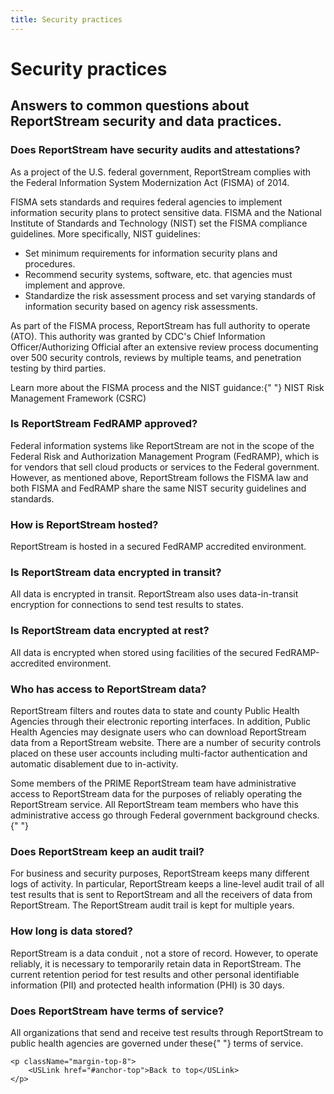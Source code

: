```yaml
---
title: Security practices
---
```


<h1 id="anchor-top">Security practices</h1>
<h2 className="usa-intro text-base">
    Answers to common questions about ReportStream security and data
    practices.
</h2>

<section>
    <h3>
        Does ReportStream have security audits and attestations?
    </h3>
    <p>
        As a project of the U.S. federal government, ReportStream
        complies with the Federal Information System Modernization
        Act (FISMA) of 2014.
    </p>
    <p>
        FISMA sets standards and requires federal agencies to
        implement information security plans to protect sensitive
        data. FISMA and the National Institute of Standards and
        Technology (NIST) set the FISMA compliance guidelines. More
        specifically, NIST guidelines:
    </p>
    <ul>
        <li>
            Set minimum requirements for information security plans
            and procedures.
        </li>
        <li>
            Recommend security systems, software, etc. that agencies
            must implement and approve.
        </li>
        <li>
            Standardize the risk assessment process and set varying
            standards of information security based on agency risk
            assessments.
        </li>
    </ul>
    <p>
        As part of the FISMA process, ReportStream has full
        authority to operate (ATO). This authority was granted by
        CDC's Chief Information Officer/Authorizing Official after
        an extensive review process documenting over 500 security
        controls, reviews by multiple teams, and penetration testing
        by third parties.
    </p>
    <p>
        Learn more about the FISMA process and the NIST guidance:{" "}
        <USExtLink href="https://csrc.nist.gov/projects/risk-management">
            NIST Risk Management Framework (CSRC)
        </USExtLink>
    </p>
</section>
<section>
    <h3>Is ReportStream FedRAMP approved?</h3>
    <p>
        Federal information systems like ReportStream are not in the
        scope of the Federal Risk and Authorization Management
        Program (FedRAMP), which is for vendors that sell cloud
        products or services to the Federal government. However, as
        mentioned above, ReportStream follows the FISMA law and both
        FISMA and FedRAMP share the same NIST security guidelines
        and standards.
    </p>
</section>
<section>
    <h3>How is ReportStream hosted?</h3>
    <p>
        ReportStream is hosted in a secured FedRAMP accredited
        environment.
    </p>
</section>
<section>
    <h3>Is ReportStream data encrypted in transit?</h3>
    <p>
        All data is encrypted in transit. ReportStream also uses
        data-in-transit encryption for connections to send test
        results to states.
    </p>
</section>
<section>
    <h3>Is ReportStream data encrypted at rest? </h3>
    <p>
        All data is encrypted when stored using facilities of the
        secured FedRAMP-accredited environment.
    </p>
</section>
<section>
    <h3>Who has access to ReportStream data?</h3>
    <p>
        ReportStream filters and routes data to state and county
        Public Health Agencies through their electronic reporting
        interfaces. In addition, Public Health Agencies may
        designate users who can download ReportStream data from a
        ReportStream website. There are a number of security
        controls placed on these user accounts including
        multi-factor authentication and automatic disablement due to
        in-activity.
    </p>
    <p>
        Some members of the PRIME ReportStream team have
        administrative access to ReportStream data for the purposes
        of reliably operating the ReportStream service. All
        ReportStream team members who have this administrative
        access go through Federal government background checks.{" "}
    </p>
</section>
<section>
    <h3>Does ReportStream keep an audit trail?</h3>
    <p>
        For business and security purposes, ReportStream keeps many
        different logs of activity. In particular, ReportStream
        keeps a line-level audit trail of all test results that is
        sent to ReportStream and all the receivers of data from
        ReportStream. The ReportStream audit trail is kept for
        multiple years.
    </p>
</section>
<section>
    <h3>How long is data stored?</h3>
    <p>
        ReportStream is a data conduit , not a store of record.
        However, to operate reliably, it is necessary to temporarily
        retain data in ReportStream. The current retention period
        for test results and other personal identifiable information
        (PII) and protected health information (PHI) is 30 days.
    </p>
</section>
<section>
    <h3>Does ReportStream have terms of service?</h3>
    <p>
        All organizations that send and receive test results through
        ReportStream to public health agencies are governed under
        these{" "}
        <USLink href="/terms-of-service">terms of service</USLink>.
    </p>

    <p className="margin-top-8">
        <USLink href="#anchor-top">Back to top</USLink>
    </p>
</section>